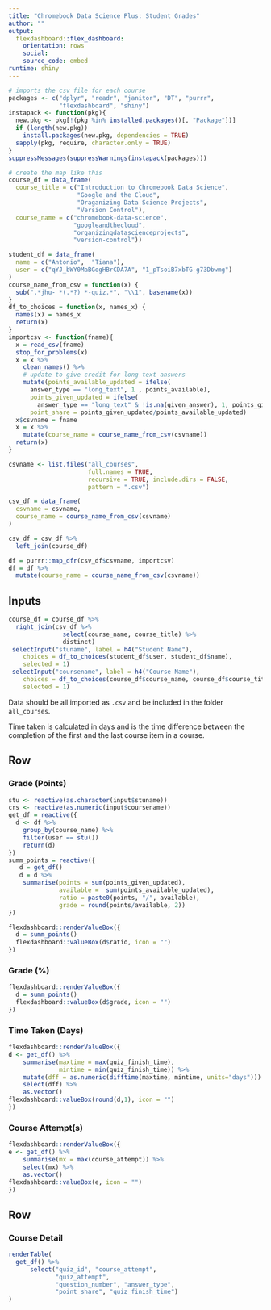 ```yaml
---
title: "Chromebook Data Science Plus: Student Grades"
author: ""
output: 
  flexdashboard::flex_dashboard:
    orientation: rows
    social: 
    source_code: embed
runtime: shiny
---
```


```r
# imports the csv file for each course
packages <- c("dplyr", "readr", "janitor", "DT", "purrr", 
              "flexdashboard", "shiny")
instapack <- function(pkg){
  new.pkg <- pkg[!(pkg %in% installed.packages()[, "Package"])]
  if (length(new.pkg))
    install.packages(new.pkg, dependencies = TRUE)
  sapply(pkg, require, character.only = TRUE)
}
suppressMessages(suppressWarnings(instapack(packages)))
```

```r
# create the map like this
course_df = data_frame(
  course_title = c("Introduction to Chromebook Data Science", 
                   "Google and the Cloud",
                   "Oraganizing Data Science Projects",
                   "Version Control"),
  course_name = c("chromebook-data-science",
                  "googleandthecloud",
                  "organizingdatascienceprojects",
                  "version-control"))
```

```r
student_df = data_frame(
  name = c("Antonio",  "Tiana"),
  user = c("qYJ_bWY0MaBGogHBrCDA7A", "1_pTsoiB7xbTG-g73Dbwmg")
)
course_name_from_csv = function(x) {
  sub(".*jhu- *(.*?) *-quiz.*", "\\1", basename(x))
}
df_to_choices = function(x, names_x) {
  names(x) = names_x
  return(x)
}
importcsv <- function(fname){
  x = read_csv(fname)
  stop_for_problems(x)
  x = x %>%  
    clean_names() %>% 
    # update to give credit for long text answers
    mutate(points_available_updated = ifelse(
      answer_type == "long_text", 1 , points_available),
      points_given_updated = ifelse(
        answer_type == "long_text" & !is.na(given_answer), 1, points_given),
      point_share = points_given_updated/points_available_updated) 
  x$csvname = fname
  x = x %>%
    mutate(course_name = course_name_from_csv(csvname))
  return(x)
}
```


```r
csvname <- list.files("all_courses", 
                      full.names = TRUE, 
                      recursive = TRUE, include.dirs = FALSE, 
                      pattern = ".csv")

csv_df = data_frame(
  csvname = csvname,
  course_name = course_name_from_csv(csvname)
)

csv_df = csv_df %>% 
  left_join(course_df)

df = purrr::map_dfr(csv_df$csvname, importcsv)
df = df %>% 
  mutate(course_name = course_name_from_csv(csvname))
```

Inputs {.sidebar}
-----------------------------------------------------------------------

```r
course_df = course_df %>% 
  right_join(csv_df %>% 
               select(course_name, course_title) %>% 
               distinct)
 selectInput("stuname", label = h4("Student Name"), 
    choices = df_to_choices(student_df$user, student_df$name), 
    selected = 1)
 selectInput("coursename", label = h4("Course Name"), 
    choices = df_to_choices(course_df$course_name, course_df$course_title), 
    selected = 1)
```

Data should be all imported as 
`.csv` and be included in the 
folder `all_courses`.

Time taken is calculated in days
and is the time difference
between the completion of the
first and the last course item
in a course.


Row
-----------------------------------------------------------------------

### Grade (Points)

```r
stu <- reactive(as.character(input$stuname))
crs <- reactive(as.numeric(input$coursename))
get_df = reactive({
  d <- df %>% 
    group_by(course_name) %>% 
    filter(user == stu()) 
    return(d)
})
summ_points = reactive({
   d = get_df() 
   d = d %>%
    summarise(points = sum(points_given_updated),
              available =  sum(points_available_updated),
              ratio = paste0(points, "/", available),
              grade = round(points/available, 2))
})

flexdashboard::renderValueBox({
  d = summ_points()
  flexdashboard::valueBox(d$ratio, icon = "")
})
```

### Grade (%) 

```r
flexdashboard::renderValueBox({
  d = summ_points()
  flexdashboard::valueBox(d$grade, icon = "")
})
```



### Time Taken (Days)

```r
flexdashboard::renderValueBox({
d <- get_df() %>% 
    summarise(maxtime = max(quiz_finish_time),
              mintime = min(quiz_finish_time)) %>% 
    mutate(dff = as.numeric(difftime(maxtime, mintime, units="days"))) %>% 
    select(dff) %>% 
    as.vector()
flexdashboard::valueBox(round(d,1), icon = "")
})
```


### Course Attempt(s)

```r
flexdashboard::renderValueBox({
e <- get_df() %>% 
    summarise(mx = max(course_attempt)) %>% 
    select(mx) %>% 
    as.vector()
flexdashboard::valueBox(e, icon = "")
})
```

Row
-----------------------------------------------------------------------
<!-- use DT::renderDataTable instead of renderTable for interactive table -->
### Course Detail
    
```r

renderTable(
  get_df() %>% 
      select("quiz_id", "course_attempt",
             "quiz_attempt",
             "question_number", "answer_type",
             "point_share", "quiz_finish_time") 
)
```
